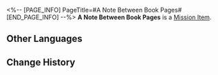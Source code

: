 <%-- [PAGE_INFO]
PageTitle=#A Note Between Book Pages#
[END_PAGE_INFO] --%>
{{Item Infobox
|id          = 140167
|image       = Item A Note Between Book Pages.png
|type        = Mission Item
|invCategory = Missions
|rarity      = 3
|effect      = 
|description = This seems to be a page torn from a Department of Insight researcher's notebook. It is full of obscure and difficult symbols and sentences. There are cute cat stickers on the back of the page &mdash; the owner was probably a cat lover.
}}
{{Description|''"For Department of Insight internal use only. Do not leak out this document."''}}
'''A Note Between Book Pages''' is a [[Mission Item]].

==Other Languages==
{{Other Languages
|en   = A Note Between Book Pages
|zhs  = 夹在书中的纸条
|zht  = 夾在書中的紙條
|ja   = 本に挟まれていた紙
|ko   = 편지 사이에 껴있는 쪽지
|es   = Hoja de papel metida en un libro
|fr   = Une note entre les pages d'un livre
|ru   = Записка между страницами книги
|th   = กระดาษโน้ตที่สอดอยู่ในหน้าหนังสือ
|vi   = Mảnh Giấy Kẹp Trong Sách
|de   = Eine Notiz zwischen Buchseiten
|id   = Memo yang Terselip di Buku
|pt   = Anotação Entre as Páginas do Livro
}}

==Change History==
{{Change History|2.0}}